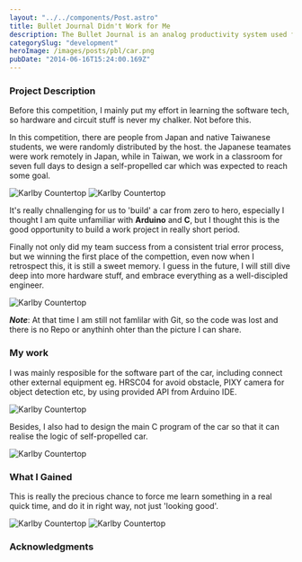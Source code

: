 ```yaml
---
layout: "../../components/Post.astro"
title: Bullet Journal Didn't Work for Me
description: The Bullet Journal is an analog productivity system used for capturing everything during your day (todos, appointments, notes).
categorySlug: "development"
heroImage: /images/posts/pbl/car.png
pubDate: "2014-06-16T15:24:00.169Z"
---
```


### Project Description

Before this competition, I mainly put my effort in learning the software tech, so hardware and circuit stuff is never my chalker. Not before this.

In this competition, there are people from Japan and native Taiwanese students, we were randomly distributed by the host. the Japanese teamates were work remotely in Japan, while in Taiwan, we work in a classroom for seven full days to design a self-propelled car which was expected to reach some goal.

<img
  title="very first sketch car design picture"
  src="/images/posts/pbl/car_sketch.png"
  alt="Karlby Countertop"
  width={820}
  height={350}
/>
<img
  title="very first sketch car design picture"
  src="/images/posts/pbl/model.png"
  alt="Karlby Countertop"
  width={820}
  height={350}
/>

It's really chnallenging for us to 'build' a car from zero to hero, especially I thought I am quite unfamiliar with **Arduino** and **C**, but I thought this is the good opportunity to build a work project in really short period.

Finally not only did my team success from a consistent trial error process, but we winning the first place of the compettion, even now when I retrospect this, it is still a sweet memory. I guess in the future, I will still dive deep into more hardware stuff, and embrace everything as a well-discipled engineer.

<img
  title="final version of the car"
  src="/images/posts/pbl/car_result.jpg"
  alt="Karlby Countertop"
  width={820}
  height={350}
/>

**_Note_**: At that time I am still not famlilar with Git, so the code was lost and there is no Repo or anythinh ohter than the picture I can share.

### My work

I was mainly resposible for the software part of the car, including connect other external equipment eg. HRSC04 for avoid obstacle, PIXY camera for object detection etc, by using provided API from Arduino IDE.

<img
  title="final version of the car"
  src="/images/posts/pbl/pixy.png"
  alt="Karlby Countertop"
  width={820}
  height={350}
/>

Besides, I also had to design the main C program of the car so that it can realise the logic of self-propelled car.

<img
  title="final version of the car"
  src="/images/posts/pbl/arudino_ide.png"
  alt="Karlby Countertop"
  width={820}
  height={350}
/>

### What I Gained

This is really the precious chance to force me learn something in a real quick time, and do it in right way, not just 'looking good'.

<img
  src="/images/posts/pbl/school.png"
  alt="Karlby Countertop"
  width={820}
  height={350}
/>
<img
  src="/images/posts/pbl/win.png"
  alt="Karlby Countertop"
  width={820}
  height={350}
/>

### Acknowledgments
